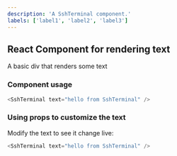 ```yaml
---
description: 'A SshTerminal component.'
labels: ['label1', 'label2', 'label3']
---
```



## React Component for rendering text

A basic div that renders some text

### Component usage
```js
<SshTerminal text="hello from SshTerminal" />
```

### Using props to customize the text

Modify the text to see it change live:
```js live
<SshTerminal text="hello from SshTerminal" />
```
